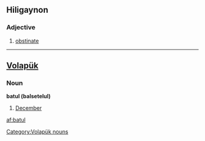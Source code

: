 ==Hiligaynon==

===Adjective===
{{infl|hil|adjective}}

# [[obstinate]]

----

==[[Volapük]]==

===Noun===
'''batul (balsetelul)'''

# [[December]]

[[Category:Volapük nouns]]

[[af:batul]]